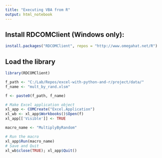 ```yaml
---
title: "Executing VBA from R"
output: html_notebook
---
```


## Install RDCOMClient (Windows only):

```r
install.packages("RDCOMClient", repos = "http://www.omegahat.net/R")
```

## Load the library

```r
library(RDCOMClient)
```

```r
f_path <- "C:/Lab/Repos/excel-with-python-and-r/project/data/"
f_name <- "mult_by_rand.xlsm"

f <- paste0(f_path, f_name)
```

```r
# Make Excel application object
xl_app <- COMCreate("Excel.Application")
xl_wb <- xl_app$Workbooks()$Open(f)
xl_app[['Visible']] <- TRUE
```


```r
macro_name <- "MultiplyByRandom"
```


```r
# Run the macro
xl_app$Run(macro_name)
# Save and Quit
xl_wb$close(TRUE); xl_app$Quit()
```


```r

```

